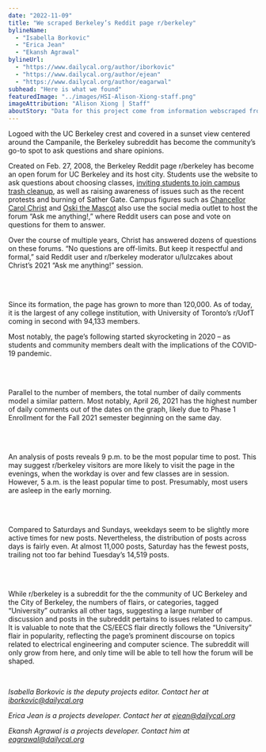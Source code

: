 ```yaml
---
date: "2022-11-09"
title: "We scraped Berkeley’s Reddit page r/berkeley"
bylineName:
  - "Isabella Borkovic"
  - "Erica Jean"
  - "Ekansh Agrawal"
bylineUrl:
  - "https://www.dailycal.org/author/iborkovic"
  - "https://www.dailycal.org/author/ejean"
  - "https://www.dailycal.org/author/eagarwal"
subhead: "Here is what we found"
featuredImage: "../images/HSI-Alison-Xiong-staff.png"
imageAttribution: "Alison Xiong | Staff"
aboutStory: "Data for this project come from information webscraped from the r/Berkeley subreddit on Oct. 10, 2022."
---
```



Logoed with the UC Berkeley crest and covered in a sunset view centered around the Campanile, the Berkeley subreddit has become the community’s go-to spot to ask questions and share opinions.

Created on Feb. 27, 2008, the Berkeley Reddit page r/berkeley has become an open forum for UC Berkeley and its host city. Students use the website to ask questions about choosing classes, <a href="https://www.reddit.com/r/berkeley/comments/yuipnu/another_trash_pickup_success_despite_us_being_in/" target="_blank">inviting students to join campus trash cleanup</a>, as well as raising awareness of issues such as the recent protests and burning of Sather Gate. Campus figures such as <a href="https://www.reddit.com/r/berkeley/comments/q5yyy1/im_uc_berkeleys_chancellor_carol_christ_ask_me/" target="_blank">Chancellor Carol Christ</a> and <a href="https://www.reddit.com/r/berkeley/comments/wyhm4f/i_am_oski_ask_me_anything/" target="_blank">Oski the Mascot</a> also use the social media outlet to host the forum “Ask me anything!,” where Reddit users can pose and vote on questions for them to answer.

Over the course of multiple years, Christ has answered dozens of questions on these forums. “No questions are off-limits. But keep it respectful and formal,” said Reddit user and r/berkeley moderator u/lulzcakes about Christ’s 2021 “Ask me anything!” session.

<br />

<SubscriberLineChart />

<br />

Since its formation, the page has grown to more than 120,000. As of today, it is the largest of any college institution, with University of Toronto’s r/UofT coming in second with 94,133 members.

Most notably, the page’s following started skyrocketing in 2020 – as students and community members dealt with the implications of the COVID-19 pandemic.

<br />

<DailyCommentLineChart />

<br />

Parallel to the number of members, the total number of daily comments model a similar pattern. Most notably, April 26, 2021 has the highest number of daily comments out of the dates on the graph, likely due to Phase 1 Enrollment for the Fall 2021 semester beginning on the same day.

<br />

<PostsPerHourBarChart />

<br />

An analysis of posts reveals 9 p.m. to be the most popular time to post. This may suggest r/berkeley visitors are more likely to visit the page in the evenings, when the workday is over and few classes are in session. However, 5 a.m. is the least popular time to post. Presumably, most users are asleep in the early morning.

<br />

<PostsPerDayBarChart />

<br />

Compared to Saturdays and Sundays, weekdays seem to be slightly more active times for new posts. Nevertheless, the distribution of posts across days is fairly even. At almost 11,000 posts, Saturday has the fewest posts, trailing not too far behind Tuesday’s 14,519 posts.

<br />

<PostsPerFlairBarChart />

<br />

While r/berkeley is a subreddit for the the community of UC Berkeley and the City of Berkeley, the numbers of flairs, or categories, tagged “University” outranks all other tags, suggesting a large number of discussion and posts in the subreddit pertains to issues related to campus. It is valuable to note that the CS/EECS flair directly follows the “University” flair in popularity, reflecting the page’s prominent discourse on topics related to electrical engineering and computer science.
The subreddit will only grow from here, and only time will be able to tell how the forum will be shaped.

<br />

_Isabella Borkovic is the deputy projects editor. Contact her at [iborkovic@dailycal.org](mailto:iborkovic@dailycal.org)_

_Erica Jean is a projects developer. Contact her at [ejean@dailycal.org](mailto:ejean@dailycal.org)_

_Ekansh Agrawal is a projects developer. Contact him at [eagrawal@dailycal.org](mailto:eagrawal@dailycal.org)_
